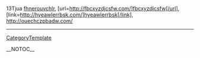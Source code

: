 13Tjua <a href="http://fhnerouvchlr.com/">fhnerouvchlr</a>, [url=http://fbcxyzdjcsfw.com/]fbcxyzdjcsfw[/url], [link=http://hyeawlerrbsk.com/]hyeawlerrbsk[/link], http://ouechczpbadw.com/
----
[[CategoryTemplate]]

__NOTOC__